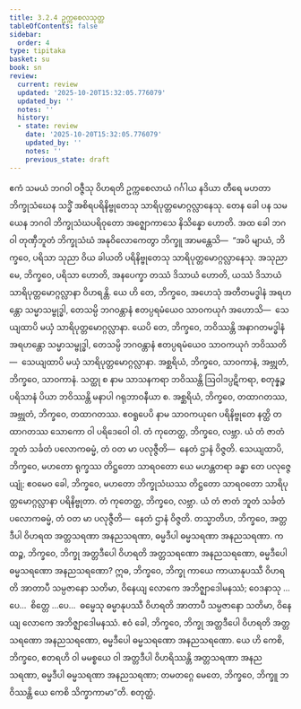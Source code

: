 ```yaml
---
title: 3.2.4 ဥက္ကစေလသုတ္တ
tableOfContents: false
sidebar:
  order: 4
type: tipitaka
basket: su
book: sn
review:
  current: review
  updated: '2025-10-20T15:32:05.776079'
  updated_by: ''
  notes: ''
  history:
  - state: review
    date: '2025-10-20T15:32:05.776079'
    updated_by: ''
    notes: ''
    previous_state: draft
---
```



<DynamicBreadcrumb />


<ReviewStatus review={frontmatter.review} showDetails={true} />

<HypothesisAnnotation frontmatter={frontmatter} />

<Division number="380" book="sn" e="ch" v="18" p="335">

<Paragraph number="830" book="sn">
ဧကံ သမယံ ဘဂဝါ ဝဇ္ဇီသု ဝိဟရတိ ဥက္ကစေလာယံ ဂင်္ဂါယ နဒိယာ တီရေ မဟတာ ဘိက္ခုသံဃေန သဒ္ဓိံ အစိရပရိနိဗ္ဗုတေသု သာရိပုတ္တမောဂ္ဂလ္လာနေသု. တေန ခေါ ပန သမယေန ဘဂဝါ ဘိက္ခုသံဃပရိဝုတော အဇ္ဈောကာသေ နိသိန္နော ဟောတိ.
</Paragraph>

<Paragraph number="831" book="sn">
အထ ခေါ ဘဂဝါ တုဏှီဘူတံ ဘိက္ခုသံဃံ အနုဝိလောကေတွာ ဘိက္ခူ အာမန္တေသိ—  “အပိ မျာယံ, ဘိက္ခဝေ, ပရိသာ သုညာ ဝိယ ခါယတိ ပရိနိဗ္ဗုတေသု သာရိပုတ္တမောဂ္ဂလ္လာနေသု. အသုညာ မေ, ဘိက္ခဝေ, ပရိသာ ဟောတိ, အနပေက္ခာ တဿံ ဒိသာယံ ဟောတိ, ယဿံ ဒိသာယံ သာရိပုတ္တမောဂ္ဂလ္လာနာ ဝိဟရန္တိ. ယေ ဟိ တေ, ဘိက္ခဝေ, အဟေသုံ အတီတမဒ္ဓါနံ အရဟန္တော သမ္မာသမ္ဗုဒ္ဓါ, တေသမ္ပိ ဘဂဝန္တာနံ ဧတပ္ပရမံယေဝ သာဝကယုဂံ အဟောသိ—  သေယျထာပိ မယှံ သာရိပုတ္တမောဂ္ဂလ္လာနာ. ယေပိ တေ, ဘိက္ခဝေ, ဘဝိဿန္တိ အနာဂတမဒ္ဓါနံ အရဟန္တော သမ္မာသမ္ဗုဒ္ဓါ, တေသမ္ပိ ဘဂဝန္တာနံ ဧတပ္ပရမံယေဝ သာဝကယုဂံ ဘဝိဿတိ—  သေယျထာပိ မယှံ သာရိပုတ္တမောဂ္ဂလ္လာနာ. အစ္ဆရိယံ, ဘိက္ခဝေ, သာဝကာနံ, အဗ္ဘုတံ, ဘိက္ခဝေ, သာဝကာနံ. သတ္ထု စ နာမ သာသနကရာ ဘဝိဿန္တိ ဩဝါဒပ္ပဋိကရာ, စတုန္နဉ္စ ပရိသာနံ ပိယာ ဘဝိဿန္တိ မနာပါ ဂရုဘာဝနီယာ စ. အစ္ဆရိယံ, ဘိက္ခဝေ, တထာဂတဿ, အဗ္ဘုတံ, ဘိက္ခဝေ, တထာဂတဿ. ဧဝရူပေပိ နာမ သာဝကယုဂေ ပရိနိဗ္ဗုတေ နတ္ထိ တထာဂတဿ သောကော ဝါ ပရိဒေဝေါ ဝါ. တံ ကုတေတ္ထ, ဘိက္ခဝေ, လဗ္ဘာ. ယံ တံ ဇာတံ ဘူတံ သင်္ခတံ ပလောကဓမ္မံ, တံ ဝတ မာ ပလုဇ္ဇီတိ—  နေတံ ဌာနံ ဝိဇ္ဇတိ. သေယျထာပိ, ဘိက္ခဝေ, မဟတော ရုက္ခဿ တိဋ္ဌတော သာရဝတော ယေ မဟန္တတရာ ခန္ဓာ တေ ပလုဇ္ဇေယျုံ; ဧဝမေဝ ခေါ, ဘိက္ခဝေ, မဟတော ဘိက္ခုသံဃဿ တိဋ္ဌတော သာရဝတော သာရိပုတ္တမောဂ္ဂလ္လာနာ ပရိနိဗ္ဗုတာ. တံ ကုတေတ္ထ, ဘိက္ခဝေ, လဗ္ဘာ. ယံ တံ ဇာတံ ဘူတံ သင်္ခတံ ပလောကဓမ္မံ, တံ ဝတ မာ ပလုဇ္ဇီတိ—  နေတံ ဌာနံ ဝိဇ္ဇတိ. တသ္မာတိဟ, ဘိက္ခဝေ, အတ္တဒီပါ ဝိဟရထ အတ္တသရဏာ အနညသရဏာ, ဓမ္မဒီပါ ဓမ္မသရဏာ အနညသရဏာ.
</Paragraph>

<Paragraph number="832" book="sn">
ကထဉ္စ, ဘိက္ခဝေ, ဘိက္ခု အတ္တဒီပေါ ဝိဟရတိ အတ္တသရဏော အနညသရဏော, ဓမ္မဒီပေါ ဓမ္မသရဏော အနညသရဏော? ဣဓ, ဘိက္ခဝေ, ဘိက္ခု ကာယေ ကာယာနုပဿီ ဝိဟရတိ အာတာပီ သမ္ပဇာနော သတိမာ, ဝိနေယျ လောကေ အဘိဇ္ဈာဒေါမနဿံ; ဝေဒနာသု …ပေ…  စိတ္တေ …ပေ…  ဓမ္မေသု ဓမ္မာနုပဿီ ဝိဟရတိ အာတာပီ သမ္ပဇာနော သတိမာ, ဝိနေယျ လောကေ အဘိဇ္ဈာဒေါမနဿံ. ဧဝံ ခေါ, ဘိက္ခဝေ, ဘိက္ခု အတ္တဒီပေါ ဝိဟရတိ အတ္တသရဏော အနညသရဏော, ဓမ္မဒီပေါ ဓမ္မသရဏော အနညသရဏော. ယေ ဟိ ကေစိ, ဘိက္ခဝေ, ဧတရဟိ ဝါ မမစ္စယေ ဝါ အတ္တဒီပါ ဝိဟရိဿန္တိ အတ္တသရဏာ အနညသရဏာ, ဓမ္မဒီပါ ဓမ္မသရဏာ အနညသရဏာ; တမတဂ္ဂေ မေတေ, ဘိက္ခဝေ, ဘိက္ခူ ဘဝိဿန္တိ ယေ ကေစိ သိက္ခာကာမာ”တိ.

</Paragraph>
</Division>

<Paragraph number="833" type="center" book="sn">
စတုတ္ထံ.
</Paragraph>